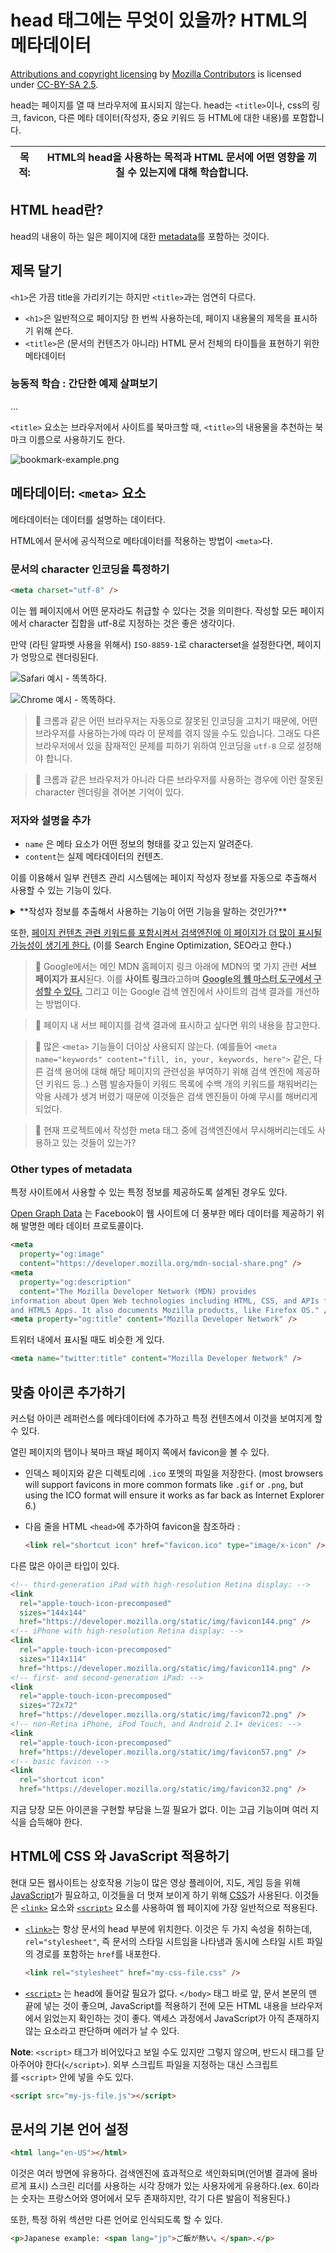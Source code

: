 # head 태그에는 무엇이 있을까? HTML의 메타데이터


[Attributions and copyright licensing](https://developer.mozilla.org/en-US/docs/MDN/Writing_guidelines/Attrib_copyright_license) by [Mozilla Contributors](https://developer.mozilla.org/en-US/docs/MDN/Community/Roles_teams#contributor) is licensed under [CC-BY-SA 2.5](https://creativecommons.org/licenses/by-sa/2.5/).


head는 페이지를 열 때 브라우저에 표시되지 않는다. head는 `<title>`이나, css의 링크, favicon, 다른 메타 데이터(작성자, 중요 키워드 등 HTML에 대한 내용)를 포함합니다. 


| 목적: | HTML의 head을 사용하는 목적과 HTML 문서에 어떤 영향을 끼칠 수 있는지에 대해 학습합니다. |
| --- | -------------------------------------------------------- |


## HTML head란?


head의 내용이 하는 일은 페이지에 대한 [metadata](https://developer.mozilla.org/ko/docs/Glossary/Metadata)를 포함하는 것이다.


## 제목 달기


`<h1>`은 가끔 title을 가리키기는 하지만 `<title>`과는 엄연히 다르다.

- `<h1>`은 일반적으로 페이지당 한 번씩 사용하는데, 페이지 내용물의 제목을 표시하기 위해 쓴다.
- `<title>`은 (문서의 컨텐츠가 아니라) HTML 문서 전체의 타이틀을 표현하기 위한 메타데이터

 


### 능동적 학습 : 간단한 예제 살펴보기


…


`<title>` 요소는 브라우저에서 사이트를 북마크할 때, `<title>`의 내용물을 추천하는 북마크 이름으로 사용하기도 한다.


![bookmark-example.png](https://developer.mozilla.org/ko/docs/Learn/HTML/Introduction_to_HTML/The_head_metadata_in_HTML/bookmark-example.png)


## 메타데이터: `<meta>` 요소


메타데이터는 데이터를 설명하는 데이터다.


HTML에서 문서에 공식적으로 메타데이터를 적용하는 방법이 `<meta>`다. 


### 문서의 character 인코딩을 특정하기


```html
<meta charset="utf-8" />
```


이는 웹 페이지에서 어떤 문자라도 취급할 수 있다는 것을 의미한다. 작성할 모든 페이지에서 character 집합을 utf-8로 지정하는 것은 좋은 생각이다.


만약 (라틴 알파벳 사용을 위해서) `ISO-8859-1`로 characterset을 설정한다면, 페이지가 엉망으로 렌더링된다.


![Safari 예시 - 똑똑하다.](https://prod-files-secure.s3.us-west-2.amazonaws.com/4751c7dd-b990-48b0-938c-6c24a799bd8f/e88b1a32-ff7f-4527-b19c-9d9409cd52f1/Untitled.png?X-Amz-Algorithm=AWS4-HMAC-SHA256&X-Amz-Content-Sha256=UNSIGNED-PAYLOAD&X-Amz-Credential=AKIAT73L2G45EIPT3X45%2F20231010%2Fus-west-2%2Fs3%2Faws4_request&X-Amz-Date=20231010T085227Z&X-Amz-Expires=3600&X-Amz-Signature=ba3c884a8e06332e5febd601db0d9e53b9b7a6d1e670533b42c685e01a655d69&X-Amz-SignedHeaders=host&x-id=GetObject)


![Chrome 예시 - 똑똑하다.](https://prod-files-secure.s3.us-west-2.amazonaws.com/4751c7dd-b990-48b0-938c-6c24a799bd8f/aef66421-b979-4299-a80f-d601827a2a88/Untitled.png?X-Amz-Algorithm=AWS4-HMAC-SHA256&X-Amz-Content-Sha256=UNSIGNED-PAYLOAD&X-Amz-Credential=AKIAT73L2G45EIPT3X45%2F20231010%2Fus-west-2%2Fs3%2Faws4_request&X-Amz-Date=20231010T085227Z&X-Amz-Expires=3600&X-Amz-Signature=5a1a4529ed97520f1aa7b897f1bc493e14dca6cc69af65195035ad43ad1ad231&X-Amz-SignedHeaders=host&x-id=GetObject)


> 🦋 크롬과 같은 어떤 브라우저는 자동으로 잘못된 인코딩을 고치기 때문에, 어떤 브라우저를 사용하는가에 따라 이 문제를 겪지 않을 수도 있습니다. 그래도 다른 브라우저에서 있을 잠재적인 문제를 피하기 위하여 인코딩을 `utf-8` 으로 설정해야 합니다.


> 💭 크롬과 같은 브라우저가 아니라 다른 브라우저를 사용하는 경우에 이런 잘못된 character 렌더링을 겪어본 기억이 있다. 


### 저자와 설명을 추가

- `name` 은 메타 요소가 어떤 정보의 형태를 갖고 있는지 알려준다.
- `content`는 실제 메타데이터의 컨텐츠.

이를 이용해서 일부 컨텐츠 관리 시스템에는 페이지 작성자 정보를 자동으로 추출해서 사용할 수 있는 기능이 있다.

<details>
<summary>**작성자 정보를 추출해서 사용하는 기능이 어떤 기능을 말하는 것인가?**</summary>

일부 CMS에서 작성자 정보의 자동 추출 및 사용 기능은 SEO를 지원하며, 콘텐츠 생성자에 대한 관련 정보를 제공함으로써 사용자 경험을 향상시킨다. 예를 들어 다음과 같은 메타 태그가 HTML의 head 태그에 생성된다.


```javascript
<meta name="author" content="홍길동">
```


</details>


또한, <u>페이지 컨텐츠 관련 키워드를 포함시켜서 검색엔진에 이 페이지가 더 많이 표시될 가능성이 생기게 한다.</u> (이를 Search Engine Optimization, SEO라고 한다.)


> 🦋 Google에서는 메인 MDN 홈페이지 링크 아래에 MDN의 몇 가지 관련 **서브 페이지가 표시**된다. 이를 **사이트 링크**라고하며 <u>**Google의 웹 마스터 도구에서 구성할 수 있다.**</u> 그리고 이는 Google 검색 엔진에서 사이트의 검색 결과를 개선하는 방법이다.


> 💭 페이지 내 서브 페이지를 검색 결과에 표시하고 싶다면 위의 내용을 참고한다.


> 🦋 많은 `<meta>` 기능들이 더이상 사용되지 않는다. (예를들어 `<meta name="keywords" content="fill, in, your, keywords, here">` 같은, 다른 검색 용어에 대해 해당 페이지의 관련성을 부여하기 위해 검색 엔진에 제공하던 키워드 등..) 스팸 발송자들이 키워드 목록에 수백 개의 키워드를 채워버리는 악용 사례가 생겨 버렸기 때문에 이것들은 검색 엔진들이 아예 무시를 해버리게 되었다.


> 💭 현재 프로젝트에서 작성한 meta 태그 중에 검색엔진에서 무시해버리는데도 사용하고 있는 것들이 있는가?


### Other types of metadata


특정 사이트에서 사용할 수 있는 특정 정보를 제공하도록 설계된 경우도 있다. 


[Open Graph Data](https://ogp.me/) 는 Facebook이 웹 사이트에 더 풍부한 메타 데이터를 제공하기 위해 발명한 메타 데이터 프로토콜이다.


```html
<meta
  property="og:image"
  content="https://developer.mozilla.org/mdn-social-share.png" />
<meta
  property="og:description"
  content="The Mozilla Developer Network (MDN) provides
information about Open Web technologies including HTML, CSS, and APIs for both Web sites
and HTML5 Apps. It also documents Mozilla products, like Firefox OS." />
<meta property="og:title" content="Mozilla Developer Network" />
```


트위터 내에서 표시될 때도 비슷한 게 있다.


```html
<meta name="twitter:title" content="Mozilla Developer Network" />
```


## 맞춤 아이콘 추가하기


커스텀 아이콘 레퍼런스를 메타데이터에 추가하고 특정 컨텐츠에서 이것을 보여지게 할 수 있다.


열린 페이지의 탭이나 북마크 패널 페이지 쪽에서 favicon을 볼 수 있다.

- 인덱스 페이지와 같은 디렉토리에 `.ico` 포멧의 파일을 저장한다. (most browsers will support favicons in more common formats like `.gif` or `.png`, but using the ICO format will ensure it works as far back as Internet Explorer 6.)
- 다음 줄을 HTML `<head>`에 추가하여 favicon을 참조하라 :

	```html
	<link rel="shortcut icon" href="favicon.ico" type="image/x-icon" />
	```


다른 많은 아이콘 타입이 있다.


```html
<!-- third-generation iPad with high-resolution Retina display: -->
<link
  rel="apple-touch-icon-precomposed"
  sizes="144x144"
  href="https://developer.mozilla.org/static/img/favicon144.png" />
<!-- iPhone with high-resolution Retina display: -->
<link
  rel="apple-touch-icon-precomposed"
  sizes="114x114"
  href="https://developer.mozilla.org/static/img/favicon114.png" />
<!-- first- and second-generation iPad: -->
<link
  rel="apple-touch-icon-precomposed"
  sizes="72x72"
  href="https://developer.mozilla.org/static/img/favicon72.png" />
<!-- non-Retina iPhone, iPod Touch, and Android 2.1+ devices: -->
<link
  rel="apple-touch-icon-precomposed"
  href="https://developer.mozilla.org/static/img/favicon57.png" />
<!-- basic favicon -->
<link
  rel="shortcut icon"
  href="https://developer.mozilla.org/static/img/favicon32.png" />
```


지금 당장 모든 아이콘을 구현할 부담을 느낄 필요가 없다. 이는 고급 기능이며 여러 지식을 습득해야 한다.


## HTML에 CSS 와 JavaScript 적용하기


현대 모든 웹사이트는 상호작용 기능이 많은 영상 플레이어, 지도, 게임 등을 위해 [JavaScript](https://developer.mozilla.org/ko/docs/Glossary/JavaScript)가 필요하고, 이것들을 더 멋져 보이게 하기 위해 [CSS](https://developer.mozilla.org/ko/docs/Glossary/CSS)가 사용된다. 
이것들은 [`<link>`](https://developer.mozilla.org/ko/docs/Web/HTML/Element/link) 요소와 [`<script>`](https://developer.mozilla.org/ko/docs/Web/HTML/Element/script) 요소를 사용하여 웹 페이지에 가장 일반적으로 적용된다.

- [`<link>`](https://developer.mozilla.org/ko/docs/Web/HTML/Element/link)는 항상 문서의 head 부분에 위치한다. 
이것은 두 가지 속성을 취하는데, `rel="stylesheet"`, 즉 문서의 스타일 시트임을 나타냄과 동시에 스타일 시트 파일의 경로를 포함하는 `href`를 내포한다.

	```html
	<link rel="stylesheet" href="my-css-file.css" />
	```

- [`<script>`](https://developer.mozilla.org/ko/docs/Web/HTML/Element/script) 는 head에 들어갈 필요가 없다. `</body>` 태그 바로 앞, 문서 본문의 맨 끝에 넣는 것이 좋으며, JavaScript를 적용하기 전에 모든 HTML 내용을 브라우저에서 읽었는지 확인하는 것이 좋다. 
액세스 과정에서 JavaScript가 아직 존재하지 않는 요소라고 판단하며 에러가 날 수 있다.

**Note**: `<script>` 태그가 비어있다고 보일 수도 있지만 그렇지 않으며, 반드시 태그를 닫아주어야 한다(`</script>`). 
외부 스크립트 파일을 지정하는 대신 스크립트를 `<script>` 안에 넣을 수도 있다.

```html
<script src="my-js-file.js"></script>
```


## 문서의 기본 언어 설정


```html
<html lang="en-US"></html>
```


이것은 여러 방면에 유용하다. 검색엔진에 효과적으로 색인화되며(언어별 결과에 올바르게 표시) 스크린 리더를 사용하는 시각 장애가 있는 사용자에게 유용하다.(ex. 6이라는 숫자는 프랑스어와 영어에서 모두 존재하지만, 각기 다른 발음이 적용된다.)


또한, 특정 하위 섹션만 다른 언어로 인식되도록 할 수 있다. 


```html
<p>Japanese example: <span lang="jp">ご飯が熱い。</span>.</p>
```

